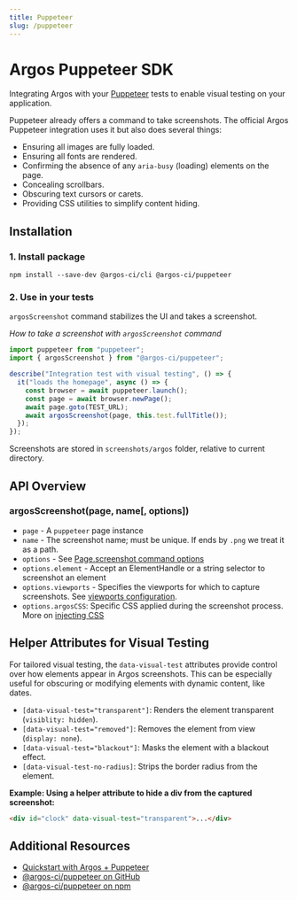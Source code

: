 ```yaml
---
title: Puppeteer
slug: /puppeteer
---
```


# Argos Puppeteer SDK

Integrating Argos with your [Puppeteer](https://github.com/puppeteer/puppeteer) tests to enable visual testing on your application.

Puppeteer already offers a command to take screenshots. The official Argos Puppeteer integration uses it but also does several things:

- Ensuring all images are fully loaded.
- Ensuring all fonts are rendered.
- Confirming the absence of any `aria-busy` (loading) elements on the page.
- Concealing scrollbars.
- Obscuring text cursors or carets.
- Providing CSS utilities to simplify content hiding.

## Installation

### 1. Install package

```
npm install --save-dev @argos-ci/cli @argos-ci/puppeteer
```

### 2. Use in your tests

`argosScreenshot` command stabilizes the UI and takes a screenshot.

_How to take a screenshot with `argosScreenshot` command_

```js
import puppeteer from "puppeteer";
import { argosScreenshot } from "@argos-ci/puppeteer";

describe("Integration test with visual testing", () => {
  it("loads the homepage", async () => {
    const browser = await puppeteer.launch();
    const page = await browser.newPage();
    await page.goto(TEST_URL);
    await argosScreenshot(page, this.test.fullTitle());
  });
});
```

Screenshots are stored in `screenshots/argos` folder, relative to current directory.

## API Overview

### argosScreenshot(page, name[, options])

- `page` - A `puppeteer` page instance
- `name` - The screenshot name; must be unique. If ends by `.png` we treat it as a path.
- `options` - See [Page.screenshot command options](https://pptr.dev/next/api/puppeteer.page.screenshot/)
- `options.element` - Accept an ElementHandle or a string selector to screenshot an element
- `options.viewports` - Specifies the viewports for which to capture screenshots. See [viewports configuration](/viewports).
- `options.argosCSS`: Specific CSS applied during the screenshot process. More on [injecting CSS](/injecting-css)

## Helper Attributes for Visual Testing

For tailored visual testing, the `data-visual-test` attributes provide control over how elements appear in Argos screenshots. This can be especially useful for obscuring or modifying elements with dynamic content, like dates.

- `[data-visual-test="transparent"]`: Renders the element transparent (`visiblity: hidden`).
- `[data-visual-test="removed"]`: Removes the element from view (`display: none`).
- `[data-visual-test="blackout"]`: Masks the element with a blackout effect.
- `[data-visual-test-no-radius]`: Strips the border radius from the element.

**Example: Using a helper attribute to hide a div from the captured screenshot:**

```html
<div id="clock" data-visual-test="transparent">...</div>
```

## Additional Resources

- [Quickstart with Argos + Puppeteer](/quickstart/puppeteer)
- [@argos-ci/puppeteer on GitHub](https://github.com/argos-ci/argos-javascript/tree/main/packages/puppeteer)
- [@argos-ci/puppeteer on npm](https://www.npmjs.com/package/@argos-ci/puppeteer)
